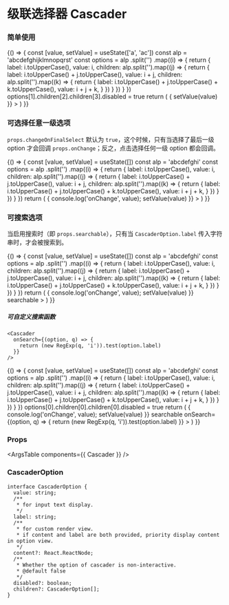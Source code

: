 
<Meta title="Cascader" component={Cascader} />

# 级联选择器 Cascader

### 简单使用

<Canvas>
  <Story name="Cascader">
    {() => {
      const [value, setValue] = useState(['a', 'ac'])
      const alp = 'abcdefghijklmnopqrst'
      const options = alp
        .split('')
        .map((i) => {
          return {
            label: i.toUpperCase(),
            value: i,
            children: alp.split('').map((j) => {
              return {
                label: i.toUpperCase() + j.toUpperCase(),
                value: i + j,
                children: alp.split('').map((k) => {
                  return {
                    label: i.toUpperCase() + j.toUpperCase() + k.toUpperCase(),
                    value: i + j + k,
                  }
                })
              }
            })
          }
        })
      options[1].children[2].children[3].disabled = true
      return (
        <Cascader
          placeholder={'Please select'}
          options={options}
          value={value}
          onChange={(value) => { setValue(value) }}
        >
        </Cascader>
      )
    }}
  </Story>
</Canvas>

### 可选择任意一级选项

`props.changeOnFinalSelect` 默认为 `true`，这个时候，只有当选择了最后一级 option 才会回调 `props.onChange`；反之，点击选择任何一级 option 都会回调。

<Canvas>
  <Story name="Cascader with select any level option">
    {() => {
      const [value, setValue] = useState([])
      const alp = 'abcdefghi'
      const options = alp
        .split('')
        .map((i) => {
          return {
            label: i.toUpperCase(),
            value: i,
            children: alp.split('').map((j) => {
              return {
                label: i.toUpperCase() + j.toUpperCase(),
                value: i + j,
                children: alp.split('').map((k) => {
                  return {
                    label: i.toUpperCase() + j.toUpperCase() + k.toUpperCase(),
                    value: i + j + k,
                  }
                })
              }
            })
          }
        })
      return (
        <Cascader
          placeholder={'Please select'}
          changeOnFinalSelect={false}
          options={options}
          value={value}
          onChange={(value) => { console.log('onChange', value); setValue(value) }}
        >
        </Cascader>
      )
    }}
  </Story>
</Canvas>

### 可搜索选项

当启用搜索时（即 `props.searchable`），只有当 `CascaderOption.label` 传入字符串时，才会被搜索到。

<Canvas>
  <Story name="Cascader with search">
    {() => {
      const [value, setValue] = useState([])
      const alp = 'abcdefghi'
      const options = alp
        .split('')
        .map((i) => {
          return {
            label: i.toUpperCase(),
            value: i,
            children: alp.split('').map((j) => {
              return {
                label: i.toUpperCase() + j.toUpperCase(),
                value: i + j,
                children: alp.split('').map((k) => {
                  return {
                    label: i.toUpperCase() + j.toUpperCase() + k.toUpperCase(),
                    value: i + j + k,
                  }
                })
              }
            })
          }
        })
      return (
        <Cascader
          placeholder={'Please select'}
          options={options}
          value={value}
          onChange={(value) => { console.log('onChange', value); setValue(value) }}
          searchable
        >
        </Cascader>
      )
    }}
  </Story>
</Canvas>

##### 可自定义搜索函数

```tsx
<Cascader
  onSearch={(option, q) => {
    return (new RegExp(q, 'i')).test(option.label)
  }}
/>
```

<Canvas>
  <Story name="Cascader with custom search">
    {() => {
      const [value, setValue] = useState([])
      const alp = 'abcdefghi'
      const options = alp
        .split('')
        .map((i) => {
          return {
            label: i.toUpperCase(),
            value: i,
            children: alp.split('').map((j) => {
              return {
                label: i.toUpperCase() + j.toUpperCase(),
                value: i + j,
                children: alp.split('').map((k) => {
                  return {
                    label: i.toUpperCase() + j.toUpperCase() + k.toUpperCase(),
                    value: i + j + k,
                  }
                })
              }
            })
          }
        })
      options[0].children[0].children[0].disabled = true
      return (
        <Cascader
          placeholder={'Please select'}
          options={options}
          value={value}
          onChange={(value) => { console.log('onChange', value); setValue(value) }}
          searchable
          onSearch={(option, q) => {
            return (new RegExp(q, 'i')).test(option.label)
          }}
        >
        </Cascader>
      )
    }}
  </Story>
</Canvas>

### Props

<ArgsTable components={{ Cascader }} />

### CascaderOption

```tsx
interface CascaderOption {
  value: string;
  /**
   * for input text display.
   */
  label: string;
  /**
   * for custom render view.
   * if content and label are both provided, priority display content in option view.
   */
  content?: React.ReactNode;
  /**
   * Whether the option of cascader is non-interactive.
   * @default false
   */
  disabled?: boolean;
  children?: CascaderOption[];
}
```